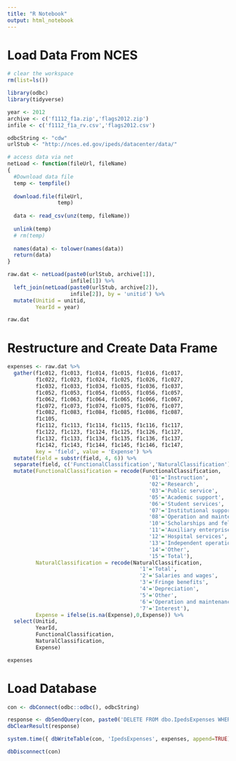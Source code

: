```yaml
---
title: "R Notebook"
output: html_notebook
---
```


# Load Data From NCES

```r
# clear the workspace
rm(list=ls())

library(odbc)
library(tidyverse)

year <- 2012
archive <- c('f1112_f1a.zip','flags2012.zip')
infile <- c('f1112_f1a_rv.csv','flags2012.csv')

odbcString <- "cdw"
urlStub <- "http://nces.ed.gov/ipeds/datacenter/data/"

# access data via net
netLoad <- function(fileUrl, fileName)
{
  #Download data file
  temp <- tempfile()
  
  download.file(fileUrl,
                temp)
  
  data <- read_csv(unz(temp, fileName))
  
  unlink(temp)
  # rm(temp)
  
  names(data) <- tolower(names(data))
  return(data)
}

raw.dat <- netLoad(paste0(urlStub, archive[1]),
                    infile[1]) %>%
  left_join(netLoad(paste0(urlStub, archive[2]),
                    infile[2]), by = 'unitid') %>%
  mutate(Unitid = unitid,
         YearId = year)

raw.dat
```

# Restructure and Create Data Frame

```r

expenses <- raw.dat %>%
  gather(f1c012, f1c013, f1c014, f1c015, f1c016, f1c017,
         f1c022, f1c023, f1c024, f1c025, f1c026, f1c027,
         f1c032, f1c033, f1c034, f1c035, f1c036, f1c037,
         f1c052, f1c053, f1c054, f1c055, f1c056, f1c057,
         f1c062, f1c063, f1c064, f1c065, f1c066, f1c067,
         f1c072, f1c073, f1c074, f1c075, f1c076, f1c077,
         f1c082, f1c083, f1c084, f1c085, f1c086, f1c087,
         f1c105,
         f1c112, f1c113, f1c114, f1c115, f1c116, f1c117,
         f1c122, f1c123, f1c124, f1c125, f1c126, f1c127,
         f1c132, f1c133, f1c134, f1c135, f1c136, f1c137,
         f1c142, f1c143, f1c144, f1c145, f1c146, f1c147,
         key = 'field', value = 'Expense') %>%
  mutate(field = substr(field, 4, 6)) %>%
  separate(field, c('FunctionalClassification','NaturalClassification'), 2) %>%
  mutate(FunctionalClassification = recode(FunctionalClassification,
                                             '01'='Instruction',
                                             '02'='Research',
                                             '03'='Public service',
                                             '05'='Academic support',
                                             '06'='Student services',
                                             '07'='Institutional support',
                                             '08'='Operation and maintenance of plant',
                                             '10'='Scholarships and fellowships',
                                             '11'='Auxiliary enterprises',
                                             '12'='Hospital services',
                                             '13'='Independent operations',
                                             '14'='Other',
                                             '15'='Total'),
         NaturalClassification = recode(NaturalClassification,
                                          '1'='Total',
                                          '2'='Salaries and wages',
                                          '3'='Fringe benefits',
                                          '4'='Depreciation',
                                          '5'='Other',
                                          '6'='Operation and maintenance of plant',
                                          '7'='Interest'),
         Expense = ifelse(is.na(Expense),0,Expense)) %>%
  select(Unitid,
         YearId,
         FunctionalClassification,
         NaturalClassification,
         Expense)

expenses
```

# Load Database

```r
con <- dbConnect(odbc::odbc(), odbcString)

response <- dbSendQuery(con, paste0('DELETE FROM dbo.IpedsExpenses WHERE YearId=', year))
dbClearResult(response)

system.time({ dbWriteTable(con, 'IpedsExpenses', expenses, append=TRUE) })

dbDisconnect(con)

```

